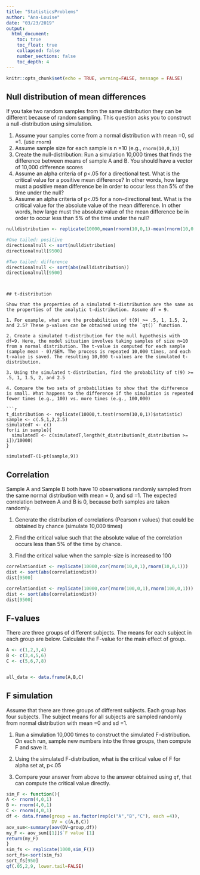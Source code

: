 ```yaml
---
title: "StatisticsProblems"
author: "Ana-Louise"
date: "03/23/2019"
output: 
  html_document:
    toc: true
    toc_float: true
    collapsed: false
    number_sections: false
    toc_depth: 4
---
```


```r
knitr::opts_chunk$set(echo = TRUE, warning=FALSE, message = FALSE)
```


## Null distribution of mean differences

If you take two random samples from the same distribution they can be different because of random sampling. This question asks you to construct a null-distribution using simulation.

1. Assume your samples come from a normal distribution with mean =0, sd =1. (use `rnorm`)
2. Assume sample size for each sample is n =10 (e.g., `rnorm(10,0,1)`)
3. Create the null-distribution: Run a simulation 10,000 times that finds the difference between means of sample A and B. You should have a vector of 10,000 difference scores
4. Assume an alpha criteria of p<.05 for a directional test.  What is the critical value for a positive mean difference? In other words, how large must a positive mean difference be in order to occur less than 5% of the time under the null?
5. Assume an alpha criteria of p<.05 for a non-directional test. What is the critical value for the absolute value of the mean difference. In other words, how large must the absolute value of the mean difference be in order to occur less than 5% of the time under the null?

```r
nulldistribution <- replicate(10000,mean(rnorm(10,0,1)-mean(rnorm(10,0,1))))

#One tailed: positive 
directionalnull <- sort(nulldistribution)
directionalnull[9500]

#Two tailed: difference
directionalnull <- sort(abs(nulldistribution))
directionalnull[9500]
```
```


## t-distribution

Show that the properties of a simulated t-distribution are the same as the properties of the analytic t-distribution. Assume df = 9.

1. For example, what are the probabilities of t(9) >= .5, 1, 1.5, 2, and 2.5? These p-values can be obtained using the `qt()` function. 

2. Create a simulated t-distribution for the null hypothesis with df=9. Here, the model situation involves taking samples of size n=10 from a normal distribution. The t-value is computed for each sample (sample mean - 0)/SEM. The process is repeated 10,000 times, and each t-value is saved. The resulting 10,000 t-values are the simulated t-distribution. 

3. Using the simulated t-distribution, find the probability of t(9) >= .5, 1, 1.5, 2, and 2.5

4. Compare the two sets of probabilities to show that the difference is small. What happens to the difference if the simulation is repeated fewer times (e.g., 100) vs. more times (e.g., 100,000)

```r

t_distribution <- replicate(10000,t.test(rnorm(10,0,1))$statistic)
sample <- c(.5,1,2,2.5)
simulatedT <- c()
for(i in sample){
  simulatedT <- c(simulatedT,length(t_distribution[t_distribution >= i])/10000)
}
  
simulatedT-(1-pt(sample,9))

```


## Correlation

Sample A and Sample B both have 10 observations randomly sampled from the same normal distribution with mean = 0, and sd =1. The expected correlation between A and B is 0, because both samples are taken randomly. 

1. Generate the distribution of correlations (Pearson r values) that could be obtained by chance (simulate 10,000 times)

2. Find the critical value such that the absolute value of the correlation occurs less than 5% of the time by chance.

3. Find the critical value when the sample-size is increased to 100

```r

correlationdist <- replicate(10000,cor(rnorm(10,0,1),rnorm(10,0,1)))
dist <- sort(abs(correlationdist))
dist[9500]

correlationdist <- replicate(10000,cor(rnorm(100,0,1),rnorm(100,0,1)))
dist <- sort(abs(correlationdist))
dist[9500]

```

## F-values

There are three groups of different subjects. The means for each subject in each group are below. Calculate the F-value for the main effect of group.

```r
A <- c(1,2,3,4)
B <- c(3,4,5,6)
C <- c(5,6,7,8)


all_data <- data.frame(A,B,C)

```

## F simulation

Assume that there are three groups of different subjects. Each group has four subjects. The subject means for all subjects are sampled randomly from  normal distribution with mean =0 and sd =1.

1. Run a simulation 10,000 times to construct the simulated F-distribution. On each run, sample new numbers into the three groups, then compute F and save it.

2. Using the simulated F-distribution, what is the critical value of F for alpha set at, p<.05

3. Compare your answer from above to the answer obtained using `qf`, that can compute the critical value directly.

```r

sim_F <- function(){
A <- rnorm(4,0,1)
B <- rnorm(4,0,1)
C <- rnorm(4,0,1)
df <- data.frame(group = as.factor(rep(c("A","B","C"), each =4)),
                 DV = c(A,B,C))
aov_sum<-summary(aov(DV~group,df))
my_F <- aov_sum[[1]]$`F value`[1]
return(my_F)
}
sim_fs <- replicate(1000,sim_F())
sort_fs<-sort(sim_fs)
sort_fs[950]
qf(.05,2,9, lower.tail=FALSE)
```
